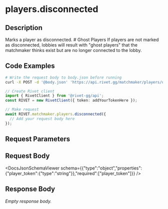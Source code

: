 

# players.disconnected

## Description

Marks a player as disconnected. # Ghost Players If players are not marked as disconnected, lobbies will result with "ghost players" that the matchmaker thinks exist but are no longer connected to the lobby.


## Code Examples

<CodeGroup title='Request' tag='POST' label='https://api.rivet.gg/matchmaker/players/disconnected'>

```bash {{ title: 'cURL' }}
# Write the request body to body.json before running
curl -X POST -d '@body.json' 'https://api.rivet.gg/matchmaker/players/disconnected'
```

```ts
// Create Rivet client
import { RivetClient } from '@rivet-gg/api';
const RIVET = new RivetClient({ token: addYourTokenHere });

// Make request
await RIVET.matchmaker.players.disconnected({
  // Add your request body here
});
```

</CodeGroup>


## Request Parameters


## Request Body

<DocsJsonSchemaViewer schema={{"type":"object","properties":{"player_token":{"type":"string"}},"required":["player_token"]}} />


## Response Body

_Empty response body._
